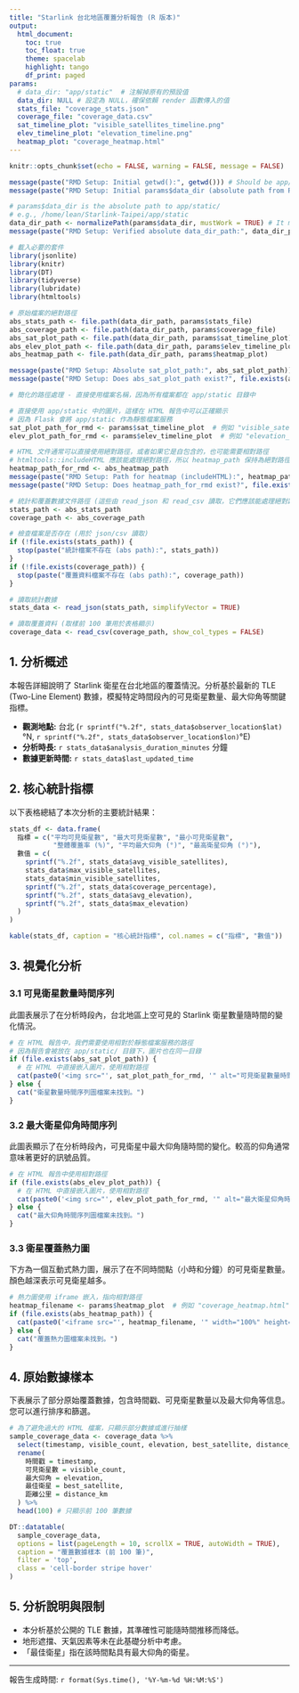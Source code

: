 ```yaml
---
title: "Starlink 台北地區覆蓋分析報告 (R 版本)"
output:
  html_document:
    toc: true
    toc_float: true
    theme: spacelab
    highlight: tango
    df_print: paged
params:
  # data_dir: "app/static"  # 注解掉原有的預設值
  data_dir: NULL # 設定為 NULL，確保依賴 render 函數傳入的值
  stats_file: "coverage_stats.json"
  coverage_file: "coverage_data.csv"
  sat_timeline_plot: "visible_satellites_timeline.png"
  elev_timeline_plot: "elevation_timeline.png"
  heatmap_plot: "coverage_heatmap.html"
---
```


```r
knitr::opts_chunk$set(echo = FALSE, warning = FALSE, message = FALSE)

message(paste("RMD Setup: Initial getwd():", getwd())) # Should be app/services/ when rmarkdown::render runs
message(paste("RMD Setup: Initial params$data_dir (absolute path from R script):", params$data_dir))

# params$data_dir is the absolute path to app/static/
# e.g., /home/lean/Starlink-Taipei/app/static
data_dir_path <- normalizePath(params$data_dir, mustWork = TRUE) # It must exist
message(paste("RMD Setup: Verified absolute data_dir_path:", data_dir_path))

# 載入必要的套件
library(jsonlite)
library(knitr)
library(DT)
library(tidyverse)
library(lubridate)
library(htmltools)

# 原始檔案的絕對路徑
abs_stats_path <- file.path(data_dir_path, params$stats_file)
abs_coverage_path <- file.path(data_dir_path, params$coverage_file)
abs_sat_plot_path <- file.path(data_dir_path, params$sat_timeline_plot)
abs_elev_plot_path <- file.path(data_dir_path, params$elev_timeline_plot)
abs_heatmap_path <- file.path(data_dir_path, params$heatmap_plot)

message(paste("RMD Setup: Absolute sat_plot_path:", abs_sat_plot_path))
message(paste("RMD Setup: Does abs_sat_plot_path exist?", file.exists(abs_sat_plot_path)))

# 簡化的路徑處理 - 直接使用檔案名稱，因為所有檔案都在 app/static 目錄中

# 直接使用 app/static 中的圖片，這樣在 HTML 報告中可以正確顯示
# 因為 Flask 會將 app/static 作為靜態檔案服務
sat_plot_path_for_rmd <- params$sat_timeline_plot  # 例如 "visible_satellites_timeline.png"
elev_plot_path_for_rmd <- params$elev_timeline_plot  # 例如 "elevation_timeline.png"

# HTML 文件通常可以直接使用絕對路徑，或者如果它是自包含的，也可能需要相對路徑
# htmltools::includeHTML 應該能處理絕對路徑，所以 heatmap_path 保持為絕對路徑
heatmap_path_for_rmd <- abs_heatmap_path 
message(paste("RMD Setup: Path for heatmap (includeHTML):", heatmap_path_for_rmd))
message(paste("RMD Setup: Does heatmap_path_for_rmd exist?", file.exists(heatmap_path_for_rmd)))

# 統計和覆蓋數據文件路徑 (這些由 read_json 和 read_csv 讀取，它們應該能處理絕對路徑)
stats_path <- abs_stats_path
coverage_path <- abs_coverage_path

# 檢查檔案是否存在 (用於 json/csv 讀取)
if (!file.exists(stats_path)) {
  stop(paste("統計檔案不存在 (abs path):", stats_path))
}
if (!file.exists(coverage_path)) {
  stop(paste("覆蓋資料檔案不存在 (abs path):", coverage_path))
}

# 讀取統計數據
stats_data <- read_json(stats_path, simplifyVector = TRUE)

# 讀取覆蓋資料 (取樣前 100 筆用於表格顯示)
coverage_data <- read_csv(coverage_path, show_col_types = FALSE) 
```

## 1. 分析概述

本報告詳細說明了 Starlink 衛星在台北地區的覆蓋情況。分析基於最新的 TLE (Two-Line Element) 數據，模擬特定時間段內的可見衛星數量、最大仰角等關鍵指標。

- **觀測地點:** 台北 (`r sprintf("%.2f", stats_data$observer_location$lat)`°N, `r sprintf("%.2f", stats_data$observer_location$lon)`°E)
- **分析時長:** `r stats_data$analysis_duration_minutes` 分鐘
- **數據更新時間:** `r stats_data$last_updated_time`

## 2. 核心統計指標

以下表格總結了本次分析的主要統計結果：

```r
stats_df <- data.frame(
  指標 = c("平均可見衛星數", "最大可見衛星數", "最小可見衛星數", 
           "整體覆蓋率 (%)", "平均最大仰角 (°)", "最高衛星仰角 (°)"),
  數值 = c(
    sprintf("%.2f", stats_data$avg_visible_satellites),
    stats_data$max_visible_satellites,
    stats_data$min_visible_satellites,
    sprintf("%.2f", stats_data$coverage_percentage),
    sprintf("%.2f", stats_data$avg_elevation),
    sprintf("%.2f", stats_data$max_elevation)
  )
)

kable(stats_df, caption = "核心統計指標", col.names = c("指標", "數值"))
```

## 3. 視覺化分析

### 3.1 可見衛星數量時間序列

此圖表展示了在分析時段內，台北地區上空可見的 Starlink 衛星數量隨時間的變化情況。

```r
# 在 HTML 報告中，我們需要使用相對於靜態檔案服務的路徑
# 因為報告會被放在 app/static/ 目錄下，圖片也在同一目錄
if (file.exists(abs_sat_plot_path)) {
  # 在 HTML 中直接嵌入圖片，使用相對路徑
  cat(paste0('<img src="', sat_plot_path_for_rmd, '" alt="可見衛星數量時間序列圖" style="max-width: 100%; height: auto;" />'))
} else {
  cat("衛星數量時間序列圖檔案未找到。")
}
```

### 3.2 最大衛星仰角時間序列

此圖表顯示了在分析時段內，可見衛星中最大仰角隨時間的變化。較高的仰角通常意味著更好的訊號品質。

```r
# 在 HTML 報告中使用相對路徑
if (file.exists(abs_elev_plot_path)) {
  # 在 HTML 中直接嵌入圖片，使用相對路徑
  cat(paste0('<img src="', elev_plot_path_for_rmd, '" alt="最大衛星仰角時間序列圖" style="max-width: 100%; height: auto;" />'))
} else {
  cat("最大仰角時間序列圖檔案未找到。")
}
```

### 3.3 衛星覆蓋熱力圖

下方為一個互動式熱力圖，展示了在不同時間點（小時和分鐘）的可見衛星數量。顏色越深表示可見衛星越多。

```r
# 熱力圖使用 iframe 嵌入，指向相對路徑
heatmap_filename <- params$heatmap_plot  # 例如 "coverage_heatmap.html"
if (file.exists(abs_heatmap_path)) {
  cat(paste0('<iframe src="', heatmap_filename, '" width="100%" height="600px" frameborder="0"></iframe>'))
} else {
  cat("覆蓋熱力圖檔案未找到。")
}
```

## 4. 原始數據樣本

下表展示了部分原始覆蓋數據，包含時間戳、可見衛星數量以及最大仰角等信息。您可以進行排序和篩選。

```r
# 為了避免過大的 HTML 檔案，只顯示部分數據或進行抽樣
sample_coverage_data <- coverage_data %>%
  select(timestamp, visible_count, elevation, best_satellite, distance_km) %>%
  rename(
    時間戳 = timestamp,
    可見衛星數 = visible_count,
    最大仰角 = elevation,
    最佳衛星 = best_satellite,
    距離公里 = distance_km
  ) %>%
  head(100) # 只顯示前 100 筆數據

DT::datatable(
  sample_coverage_data, 
  options = list(pageLength = 10, scrollX = TRUE, autoWidth = TRUE),
  caption = "覆蓋數據樣本 (前 100 筆)",
  filter = 'top',
  class = 'cell-border stripe hover'
)
```

## 5. 分析說明與限制

- 本分析基於公開的 TLE 數據，其準確性可能隨時間推移而降低。
- 地形遮擋、天氣因素等未在此基礎分析中考慮。
- 「最佳衛星」指在該時間點具有最大仰角的衛星。

---
報告生成時間: `r format(Sys.time(), '%Y-%m-%d %H:%M:%S')` 